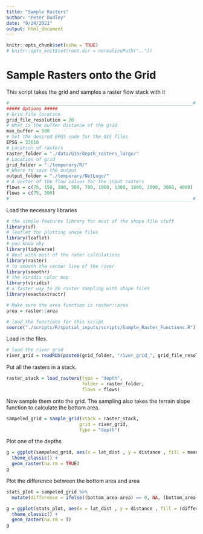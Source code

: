 ```yaml
---
title: "Sample Rasters"
author: "Peter Dudley"
date: "9/24/2021"
output: html_document
---
```


```r
knitr::opts_chunk$set(echo = TRUE)
# knitr::opts_knit$set(root.dir = normalizePath(".."))
```
# Sample Rasters onto the Grid

This script takes the grid and samples a raster flow stack with it 
```r
#____________________________________________________________________#
##### Options #####
# Grid file location
grid_file_resolution = 20
# What is the buffer distance of the grid
max_buffer = 500
# Set the desired EPGS code for the GIS files
EPSG = 32610
# Location of rasters
raster_folder = "./data/GIS/depth_rasters_large/"
# Location of grid
grid_folder = "./temporary/R/"
# Where to save the output
output_folder = "./temporary/NetLogo/"
# A vector of the flow values for the input rasters 
flows = c(75, 150, 300, 500, 700, 1000, 1300, 1600, 2000, 3000, 4000)
flows = c(75, 300)
#____________________________________________________________________#
```

Load the necessary libraries 
```r
# the simple features library for most of the shape file stuff
library(sf)
# leaflet for plotting shape files
library(leaflet)
# you know why
library(tidyverse)
# deal with most of the rater calculations
library(raster)
# to smooth the center line of the river
library(smoothr)
# the viridis color map
library(viridis)
# a faster way to do raster sampling with shape files
library(exactextractr)

# Make sure the area function is raster::area 
area = raster::area

# load the functions for this script
source("./scripts/R/spatial_inputs/scripts/Sample_Raster_Functions.R")
```

Load in the files.
```r
# load the river grid
river_grid = readRDS(paste0(grid_folder, "river_grid_", grid_file_resolution, "_", max_buffer, ".rds"))
```

Put all the rasters in a stack. 
```r
raster_stack = load_rasters(type = "depth",
                            folder = raster_folder,
                            flows = flows)
```

Now sample them onto the grid. The sampling also takes the terrain slope function to calculate the bottom area.
```r
sampeled_grid = sample_grid(stack = raster_stack,
                           grid = river_grid,
                           type = "depth")
```

Plot one of the depths
```r
g = ggplot(sampeled_grid, aes(x = lat_dist , y = distance , fill = mean.D300 )) +
  theme_classic() +
  geom_raster(na.rm = TRUE)
g
```

Plot the difference between the bottom area and area
```r
stats_plot = sampeled_grid %>% 
  mutate(difference = ifelse((bottom_area-area) == 0, NA, (bottom_area-area)))

g = ggplot(stats_plot, aes(x = lat_dist , y = distance , fill = (difference) )) +
  theme_classic() +
  geom_raster(na.rm = T)
g
```
